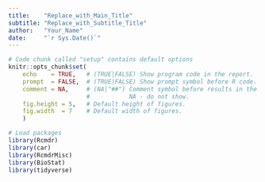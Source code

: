 ```yaml
---
title:    "Replace_with_Main_Title"
subtitle: "Replace_with_Subtitle_Title"
author:   "Your_Name"
date:     "`r Sys.Date()`"
---
```


```r
# Code chunk called "setup" contains default options
knitr::opts_chunk$set(
    echo    = TRUE,   # (TRUE|FALSE) Show program code in the report.
    prompt  = FALSE,  # (TRUE|FALSE) Show prompt symbol before R code.
    comment = NA,     # (NA|"##") Comment symbol before results in the report.
                      #           NA - do not show.
    fig.height = 5,   # Default height of figures.
    fig.width  = 7    # Default width of figures. 
    )

# Load packages
library(Rcmdr)
library(car)
library(RcmdrMisc)
library(BioStat)
library(tidyverse)
```


